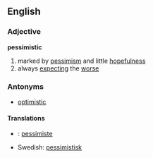 ==English==
===Adjective===
'''pessimistic'''
# marked by [[pessimism]] and little [[hopefulness]]
# always [[expecting]] the [[worse]]
===Antonyms===
*[[optimistic]]
====Translations====
*{{fr}}: [[pessimiste]]
*Swedish: [[pessimistisk]]